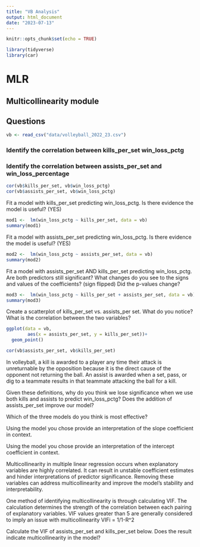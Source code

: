 ```yaml
---
title: "VB Analysis"
output: html_document
date: "2023-07-13"
---
```


```r
knitr::opts_chunk$set(echo = TRUE)

library(tidyverse)
library(car)
```

# MLR
## Multicollinearity module
## Questions

```r
vb <- read_csv("data/volleyball_2022_23.csv")
```


### Identify the correlation between kills_per_set win_loss_pctg 
### Identify the correlation between assists_per_set and win_loss_percentage
```r
cor(vb$kills_per_set, vb$win_loss_pctg)
cor(vb$assists_per_set, vb$win_loss_pctg)
```

Fit a model with kills_per_set predicting win_loss_pctg. Is there evidence the model is useful? (YES)
```r
mod1 <-  lm(win_loss_pctg ~ kills_per_set, data = vb)
summary(mod1)
```
Fit a model with assists_per_set predicting win_loss_pctg. Is there evidence the model is useful? (YES)
```r
mod2 <-  lm(win_loss_pctg ~ assists_per_set, data = vb)
summary(mod2)
```

Fit a model with assists_per_set AND kills_per_set predicting win_loss_pctg. Are both predictors still significant? What changes do you see to the signs and values of the coefficients? (sign flipped) Did the p-values change?
```r
mod3 <-  lm(win_loss_pctg ~ kills_per_set + assists_per_set, data = vb)
summary(mod3)
```

Create a scatterplot of kills_per_set vs. assists_per set. What do you notice? What is the correlation between the two variables?
```r
ggplot(data = vb,
        aes(x = assists_per_set, y = kills_per_set))+
  geom_point()
```

```r
cor(vb$assists_per_set, vb$kills_per_set)
```

In volleyball, a kill is awarded to a player any time their attack is unreturnable by the opposition because it is the direct cause of the opponent not returning the ball. An assist is awarded when a set, pass, or dig to a teammate results in that teammate attacking the ball for a kill.

Given these definitions, why do you think we lose significance when we use both kills and assists to predict win_loss_pctg? Does the addition of assists_per_set improve our model?


Which of the three models do you think is most effective?



Using the model you chose provide an interpretation of the slope coefficient in context.




Using the model you chose provide an interpretation of the intercept coefficient in context.



Multicollinearity in multiple linear regression occurs when explanatory variables are highly correlated. It can result in unstable coefficient estimates and hinder interpretations of predictor significance. Removing these variables can address multicollinearity and improve the model's stability and interpretability. 


One method of identifying multicollinearity is through calculating VIF. The calculation determines the strength of the correlation between each pairing of explanatory variables. VIF values greater than 5 are generally considered to imply an issue with multicollinearity
VIFi =  1/1-R^2 

Calculate the VIF of assists_per_set and kills_per_set below. Does the result indicate multicollinearity in the model?

